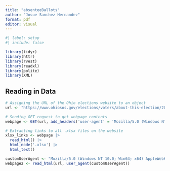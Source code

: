 ```yaml
---
title: "absenteeBallots"
author: "Josue Sanchez Hernandez"
format: pdf
editor: visual
---
```


```r
#| label: setup
#| include: false

library(tidyr)
library(httr)
library(rvest)
library(readxl)
library(polite)
library(XML)
```

## Reading in Data

```r
# Assigning the URL of the Ohio elections website to an object
url <- "https://www.ohiosos.gov/elections/voters/about-this-election/2023-general-absenteereport/"

# Sending GET request to get webpage contents
webpage <- GET(url, add_headers('user-agent' = 'Mozilla/5.0 (Windows NT 10.0; Win64; x64) AppleWebKit/537.36 (KHTML, like Gecko) Chrome/109.0.0.0 Safari/537.36'))

# Extracting links to all .xlsx files on the website
xlsx_links <- webpage |>
  read_html() |>
  html_node('.xlsx') |>
  html_text()
```

```r
customUserAgent <- "Mozilla/5.0 (Windows NT 10.0; Win64; x64) AppleWebKit/537.36 (KHTML, like Gecko) Chrome/58.0.3029.110 Safari/537.3"
webpage2 <- read_html(url, user_agent(customUserAgent))
```

